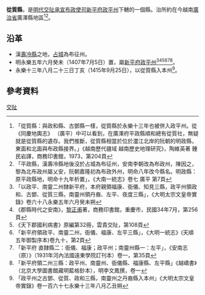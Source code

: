 '''從質縣'''，是[[明代|明代]][[交阯承宣布政使司|交阯承宣布政使司]][[新平府|新平府]][[政平州|政平州]]下轄的一個縣。治所約在今越南[[廣治省|廣治省]]廣澤縣地區<ref>「從質縣：與政和縣、古鄧縣一樣，從質縣於永樂十三年也被併入政平州。從《同慶地輿志》 （廣平）中可以看到，在廣澤府平政縣順和總有從質社，無疑就是從質縣的遺存。我們推斷，從質縣相當於位於𤅷江北岸的阮朝的明政縣，東面和北面與布政縣接界。」《越南歷代疆域 越南歷史地理研究》，陶維英著 鍾民岩譯，商務印書館，1973，第204頁</ref><ref>「平政縣，漢壽冷縣地後沒於占城為布征州，安南李朝改為布政州，陳因之，黎為北布政州屬乂安，阮朝嘉隆初為布政外州，明命八年改今縣名。明政縣：原平政縣地，明命十九年析置」，《大南一統志》卷七 廣平 第7頁</ref>。

== 沿革 ==
* 漢[[壽冷縣|壽冷縣]]之地，[[占城|占城]]為布征州。
* 明永樂五年六月癸未（1407年7月5日）置，屬[[新平府|新平府]][[政平州|政平州]]<ref>「以政平、南靈二州隸新平府，本府親領福康、衙儀、知見三縣，政平州領政和、古鄧、從質三縣，南靈州領丹裔、左平、夜度三縣」，《大明太宗文皇帝實錄》卷六十八永樂五年六月癸未朔</ref><ref>《郡縣時代之安南》，[[黎正甫|黎正甫]]著，商務印書館，重慶市，民國34年7月，第256頁</ref><ref>《天下郡國利病書》原編第32冊，雲貴交阯，第108頁</ref><ref>「新平府領政平、南靈二州，衙儀、福康、左平三縣」，《大明一統志》(天順五年御製序本)卷九十，第2頁</ref><ref>「新平府 直隸縣二：衙儀、福康；政平州；南靈州縣一：左平」，《安南志（原）》（1931年河內法國遠東學院訂刊本）卷一，第35頁</ref><ref>「新平府領二州三縣：政平州、南靈州、衙儀縣、福康縣、左平縣」《越嶠書》（北京大學圖書館藏明藍格鈔本），明李文鳳撰，卷一</ref>。
* 永樂十三年八月二十三日丁亥（1415年9月25日），以從質縣入本州<ref>「政平州之古鄧、從質、政和三縣，南靈州之丹裔縣入本州」《大明太宗文皇帝實錄》卷一百六十七永樂十三年八月乙丑朔</ref>。

== 參考資料 ==
{{reflist}}
{{交阯承宣布政使司行政區劃}}
[[Category:明朝縣份|交阯]]